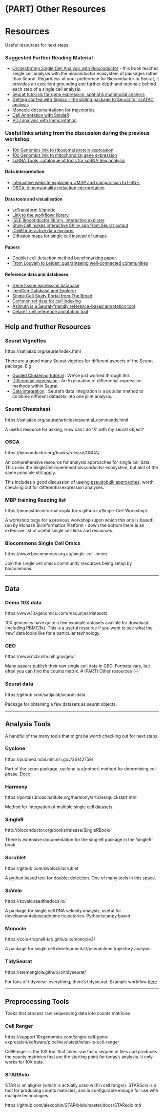# (PART) Other Resources {-} 

# Resources

Useful resources for next steps.


### Suggested Further Reading Material

* [Orchestrating Single Cell Analysis with Bioconductor](https://bioconductor.org/books/release/OSCA/) - this book teaches single cell analysis with the bioconductor ecosystem of packages rather than Seurat. Regardless of your preference for Bioconductor or Seurat, it provides an excellent grounding and further depth and rationale behind each step of a single cell analysis.
* [Seurat tutorials for gene expression, spatial & multimodal analysis](https://satijalab.org/seurat/articles/get_started.html)
* [Getting started with Signac - the sibling package to Seurat for scATAC analysis](https://satijalab.org/signac/articles/overview.html)
* [Monocle documentationn for trajectories](https://cole-trapnell-lab.github.io/monocle3/docs/trajectories/)
* [Cell Annotation with SingleR](http://bioconductor.org/books/devel/SingleRBook/)
* [VDJ analysis with Immcantation](https://immcantation.readthedocs.io/en/stable/)

### Useful links arising from the discussion during the previous workshop
*	[10x Genomics link to ribosomal protein expression](https://kb.10xgenomics.com/hc/en-us/articles/218169723-What-fraction-of-reads-map-to-ribosomal-proteins-)
*	[10x Genomics link to mitochondrial gene expression](https://kb.10xgenomics.com/hc/en-us/articles/360001086611-Why-do-I-see-a-high-level-of-mitochondrial-gene-expression-)
*   [scRNA Tools, catalogue of tools for scRNA Seq analysis](https://www.scrna-tools.org/)

#### Data interpretation
*	[Interactive website explaining UMAP and comparision to t-SNE.](https://pair-code.github.io/understanding-umap/)
*	[OSCA, dimensionality reduction interpretation](http://bioconductor.org/books/3.14/OSCA.basic/dimensionality-reduction.html#visualization-interpretation)

#### Data tools and visualisation 
*	[scTransform Vignette](https://satijalab.org/seurat/articles/sctransform_vignette.html)
*	[Link to the workflowr library](https://github.com/jdblischak/workflowr)
*	[iSEE Bioconductor library, interactive explorer](https://bioconductor.org/packages/release/bioc/html/iSEE.html)
*	[ShinyCell makes interactive Shiny app from Seurat output](https://github.com/SGDDNB/ShinyCell)
*	[iCellR interactive data explorer](https://github.com/rezakj/iCellR)
*	[Diffusion maps for single cell instead of umaps](https://www.helmholtz-munich.de/icb/research/groups/marr-lab/software/destiny/index.html)

#### Papers
*   [Doublet cell detection method benchmarking paper.](https://www.cell.com/cell-systems/fulltext/S2405-4712(20)30459-2)
*	[From Louvain to Leiden: guaranteeing well-connected communities](https://www.nature.com/articles/s41598-019-41695-z)

#### Reference data and databases
*	[Gene tissue expression database](https://gtexportal.org/home/)
*	[ImmGen Database and Explorer](https://www.immgen.org/Databrowser19/DatabrowserPage.html)
*	[Single Cell Study Portal from The Broad](https://singlecell.broadinstitute.org/single_cell)
*	[Common ref data for cell indexing](http://bioconductor.org/packages/release/data/experiment/vignettes/celldex/inst/doc/userguide.html#2_General-purpose_references)
*	[Azimuth is a Seurat-friendly reference-based annotation tool](https://azimuth.hubmapconsortium.org/references/#Human%20-%20PBMC)
*	[Celaref, cell reference annotation tool](https://www.bioconductor.org/packages/release/bioc/html/celaref.html)



<!-- There's alot more we could add here!, Cell type, python AnnData information, Galaxy informatio, trajectory inference inof ...-->

## Help and fruther Resources

### Seurat Vignettes {-}

https://satijalab.org/seurat/index.html
 
There are a good many Seurat vigettes for different aspects of the Seurat package. E.g. 

* [Guided Clustering tutorial](https://satijalab.org/seurat/articles/pbmc3k_tutorial.html) : We've just worked through this
* [Differential expression](https://satijalab.org/seurat/archive/v3.1/de_vignette.html) : An Exploration of differential expression methods within Seurat
* [Data integration](https://satijalab.org/seurat/articles/integration_introduction.html) : Seurat's data integration is a popular method to combine different datasets into one joint analysis.



### Seurat Cheatsheet {-}

https://satijalab.org/seurat/articles/essential_commands.html

A useful resource for asking; How can I do 'X' with my seurat object?


### OSCA {-}

https://bioconductor.org/books/release/OSCA/

An comprehensive resource for analysis approaches for single cell data. 
This uses the SingleCellExperiment bioconductor ecosystem, but alot of the same principle still apply. 

This includes a good discussion of useing [pseudobulk approaches](http://bioconductor.org/books/3.15/OSCA.multisample/multi-sample-comparisons.html#creating-pseudo-bulk-samples), worth checking out for  differential expression analyses.


### MBP training Reading list {-}

https://monashbioinformaticsplatform.github.io/Single-Cell-Workshop/

A workshop page for a previous workshop (upon which this one is based) run by Monash Bioinformatics Platform  - down the bottom there
is an extensive list of useful single cell links and resources.


### Biocommons Single Cell Omics {-}

https://www.biocommons.org.au/single-cell-omics

Join the single cell omics community resources being setup by biocommons. 


----------------


## Data

### Demo 10X data {-}

https://www.10xgenomics.com/resources/datasets

10X genomics have quite a few example datasets availble for download (including PBMC3k). 
This is a useful resource if you want to see what the 'raw' data looks like for a particular technology.



### GEO {-}

https://www.ncbi.nlm.nih.gov/geo/

Many papers publish their raw single cell data in GEO. Formats vary, but often you can find the counts matrix.
# (PART) Other resources {-}


### Seurat data {-}

https://github.com/satijalab/seurat-data

Package for obtaining a few datasets as seurat objects.



<!-- ### scRNAseq {-} -->
<!-- https://bioconductor.org/packages/release/data/experiment/html/scRNAseq.html -->
<!-- Preloaded sce data. -->



----------------


## Analysis Tools 

A handful of the many tools that might be worth checking out for next steps.

### Cyclone {-}

https://pubmed.ncbi.nlm.nih.gov/26142758/

Part of the scran package, cyclone is a(nother) method for determining cell phase.
[Doco](https://rdrr.io/bioc/scran/man/cyclone.html)


### Harmony {-}

https://portals.broadinstitute.org/harmony/articles/quickstart.html

Method for integration of multiple single cell datasets.


### SingleR {-}

http://bioconductor.org/books/release/SingleRBook/

There is extensive documentation for the singleR package in the 'singleR' book.

### Scrublet {-}

https://github.com/swolock/scrublet

A python based tool for doublet detection. One of many tools in this space.

### ScVelo {-}

https://scvelo.readthedocs.io/

A package for single cell RNA velocity analysis, useful for developmental/pseudotime trajectories. Python/scanpy based.


### Monocle {-}

https://cole-trapnell-lab.github.io/monocle3/

A package for single cell developmental//pseudotime trajectory analysis.



### TidySeurat {-}

https://stemangiola.github.io/tidyseurat/

For fans of tidyverse-everything, there's tidyseurat. Example workflow [here](https://tidytranscriptomics-workshops.github.io/bioc2022_tidytranscriptomics/articles/tidytranscriptomics_case_study.html)


----------------

## Preprocessing Tools

Tooks that process raw sequencing data into counts matricies

### Cell Ranger {-}

https://support.10xgenomics.com/single-cell-gene-expression/software/pipelines/latest/what-is-cell-ranger

CellRanger is the 10X tool that takes raw fastq sequence files and produces the counts matricies that are the starting point for today's analysis. It only works for 10X data.


### STARSolo {-}

STAR is an aligner (which is actually used within cell ranger). STARSolo is a tool for producing counts matricies, and is configurable enough for use with multiple technologies.

https://github.com/alexdobin/STAR/blob/master/docs/STARsolo.md






<!-- tidyverse -->

<!-- singleR -->
<!-- celldex -->
<!-- library(SingleCellExperiment) -->
<!-- library(SingleR) -->
<!-- library(celldex) -->

<!-- For monocle: (not done.) -->
<!-- remotes::install_github('satijalab/seurat-wrappers') -->
<!-- onfigure: error: gdal-config not found or not executable. -->
<!-- remotes::install_github('rspatial/terra') -->
<!-- devtools::install_github('cole-trapnell-lab/monocle3') -->

